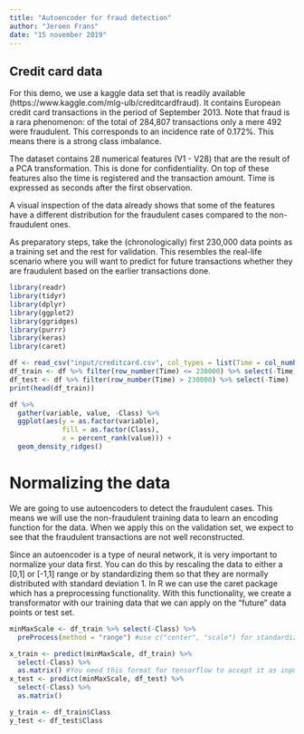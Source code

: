 ```yaml
---
title: "Autoencoder for fraud detection"
author: "Jeroen Frans"
date: "15 november 2019"
---
```


## Credit card data

For this demo, we use a kaggle data set that is readily available (https://www.kaggle.com/mlg-ulb/creditcardfraud). It contains European credit card transactions in the period of September 2013. Note that fraud is a rara phenomenon: of the total of 284,807 transactions only a mere 492 were fraudulent. This corresponds to an incidence rate of 0.172%. This means there is a strong class imbalance.

The dataset contains 28 numerical features (V1 - V28) that are the result of a PCA transformation. This is done for confidentiality. On top of these features also the time is registered and the transaction amount. Time is expressed as seconds after the first observation.

A visual inspection of the data already shows that some of the features have a different distribution for the fraudulent cases compared to the non-fraudulent ones.

As preparatory steps, take the (chronologically) first 230,000 data points as a training set and the rest for validation. This resembles the real-life scenario where you will want to predict for future transactions whether they are fraudulent based on the earlier transactions done.

```r
library(readr)
library(tidyr)
library(dplyr)
library(ggplot2)
library(ggridges)
library(purrr)
library(keras)
library(caret)
```

```r
df <- read_csv("input/creditcard.csv", col_types = list(Time = col_number()))
df_train <- df %>% filter(row_number(Time) <= 230000) %>% select(-Time)
df_test <- df %>% filter(row_number(Time) > 230000) %>% select(-Time)
print(head(df_train))
```

```r
df %>%
  gather(variable, value, -Class) %>%
  ggplot(aes(y = as.factor(variable), 
             fill = as.factor(Class), 
             x = percent_rank(value))) +
  geom_density_ridges()
```
# Normalizing the data

We are going to use autoencoders to detect the fraudulent cases. This means we will use the non-fraudulent training data to learn an encoding function for the data. When we apply this on the validation set, we expect to see that the fraudulent transactions are not well reconstructed.

Since an autoencoder is a type of neural network, it is very important to normalize your data first. You can do this by rescaling the data to either a [0,1] or [-1,1] range or by standardizing them so that they are normally distributed with standard deviation 1. In R we can use the caret package which has a preprocessing functionality. With this functionality, we create a transformator with our training data that we can apply on the "future" data points or test set.

```r
minMaxScale <- df_train %>% select(-Class) %>%
  preProcess(method = "range") #use c("center", "scale") for standardization

x_train <- predict(minMaxScale, df_train) %>% 
  select(-Class) %>%
  as.matrix() #You need this format for tensorflow to accept it as input
x_test <- predict(minMaxScale, df_test) %>% 
  select(-Class) %>%
  as.matrix()

y_train <- df_train$Class
y_test <- df_test$Class
```

